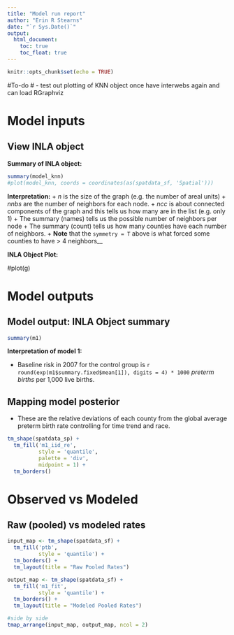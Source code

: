 ```yaml
---
title: "Model run report"
author: "Erin R Stearns"
date: "`r Sys.Date()`"
output: 
  html_document:
    toc: true
    toc_float: true
---
```


```r
knitr::opts_chunk$set(echo = TRUE)
```

#To-do
# - test out plotting of KNN object once have interwebs again and can load RGraphviz

# Model inputs

## View INLA object
**Summary of INLA object:**

```r
summary(model_knn)
#plot(model_knn, coords = coordinates(as(spatdata_sf, 'Spatial')))
```

**Interpretation:**
+ *n* is the size of the graph (e.g. the number of areal units)
+ *nnbs* are the number of neighbors for each node.
+ *ncc* is about connected components of the graph and this tells us how many are in the list (e.g. only 1)
+ The summary (names) tells us the possible number of neighbors per node
+ The summary (count) tells us how many counties have each number of neighbors.
+ **Note** that the `symmetry = T` above is what forced some counties to have > 4 neighbors__

**INLA Object Plot:**

#plot(g)


# Model outputs

## Model output: INLA Object summary

```r
summary(m1)
```

**Interpretation of model 1:**

+ Baseline risk in 2007 for the control group is `r round(exp(m1$summary.fixed$mean[1]), digits = 4) * 1000` *preterm births* per 1,000 live births.

## Mapping model posterior

+ These are the relative deviations of each county from the global average preterm birth rate controlling for time trend and race.

```r
tm_shape(spatdata_sp) +
  tm_fill('m1_iid_re',
          style = 'quantile',
          palette = 'div',
          midpoint = 1) +
  tm_borders()
```



# Observed vs Modeled 

## Raw (pooled) vs modeled rates
```r
input_map <- tm_shape(spatdata_sf) +
  tm_fill('ptb',
          style = 'quantile') +
  tm_borders() +
  tm_layout(title = "Raw Pooled Rates")

output_map <- tm_shape(spatdata_sf) +
  tm_fill('m1_fit',
          style = 'quantile') +
  tm_borders() +
  tm_layout(title = "Modeled Pooled Rates")

#side by side
tmap_arrange(input_map, output_map, ncol = 2)


```


